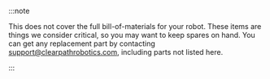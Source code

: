 :::note

This does not cover the full bill-of-materials for your robot.
These items are things we consider critical, so you may want to keep spares on hand.
You can get any replacement part by contacting <support@clearpathrobotics.com>, including parts not listed here.

:::
